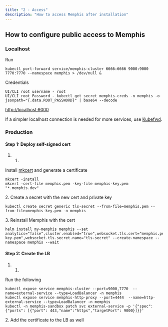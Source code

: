 ```yaml
---
title: "2 - Access"
description: "How to access Memphis after installation"
---
```


## How to configure public access to Memphis

### Localhost

Run

```
kubectl port-forward service/memphis-cluster 6666:6666 9000:9000 7770:7770 --namespace memphis > /dev/null &
```

Credentials

```
UI/CLI root username - root
UI/CLI root Password - kubectl get secret memphis-creds -n memphis -o jsonpath="{.data.ROOT_PASSWORD}" | base64 --decode
```

[http://localhost:9000](http://localhost:9000)

If a simpler localhost connection is needed for more services, use [Kubefwd](https://kubefwd.com/).

### Production

#### Step 1: Deploy self-signed cert

1. 1.  
Install [mkcert](https://github.com/FiloSottile/mkcert) and generate a certificate

```
mkcert -install
mkcert -cert-file memphis.pem -key-file memphis-key.pem "*.memphis.dev"
```

2\. Create a secret with the new cert and private key

```
kubectl create secret generic tls-secret --from-file=memphis.pem --from-file=memphis-key.pem -n memphis
```

3\. Reinstall Memphis with the cert

```
helm install my-memphis memphis --set analytics="false",cluster.enabled="true",websocket.tls.cert="memphis.pem",websocket.tls.key="memphis-key.pem",websocket.tls.secret.name="tls-secret" --create-namespace --namespace memphis --wait
```

#### Step 2: Create the LB

1. 1.  
Run the following

```
kubectl expose service memphis-cluster --port=9000,7770  --name=external-service --type=LoadBalancer -n memphis
kubectl expose service memphis-http-proxy --port=4444  --name=http-external-service --type=LoadBalancer -n memphis
kubectl -n memphis-sandbox patch svc external-service -p '{"spec":{"ports": [{"port": 443,"name":"https","targetPort": 9000}]}}'
```

2\. Add the certificate to the LB as well